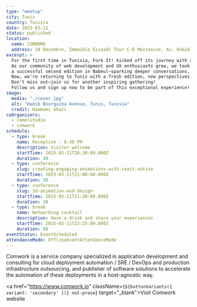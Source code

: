 ```yaml
---
type: "meetup"
city: Tunis
country: Tunisia
date: 2025-03-11
status: published
location:
  name: COMWORK
  address: 10 Décembre, Immeuble Essaadi Tour C-D Mezzanine, Av. Habib Bourguiba, Tunis 1004
excerpt: >
  For the first time in Tunisia, Fork It! kicked off its journey with an exciting meetup in Tunis.
  As our community of web development and UX enthusiasts grew, we took things a step further with
  a successful second edition in Nabeul—sparking deeper conversations, forging new connections, and sharing valuable insights.
  Now, we're returning to Tunis with a fresh edition, new perspectives, and the same passion for tech and design.
  Don't miss out—join us for another inspiring gathering!
  Follow us and sign up now to be part of this exceptional experience!
image:
  media: "./cover.jpg"
  alt: "Habib Bourguiba Avenue, Tunis, Tunisia"
  credit: Hammami Ghazi
coOrganizers:
  - camelstudio
  - comwork
schedule:
  - type: break
    name: Reception - 8:30 PM
    description: Visitor welcome
    startTime: 2025-03-11T20:30:00.000Z
    duration: 30
  - type: conference
    slug: creating-engaging-animations-with-react-native
    startTime: 2025-03-11T21:00:00.000Z
    duration: 30
  - type: conference
    slug: 3d-animation-and-design
    startTime: 2025-03-11T21:30:00.000Z
    duration: 30
  - type: break
    name: Networking cocktail
    description: Have a drink and share your experiences
    startTime: 2025-03-11T22:15:00.000Z
    duration: 60
eventStatus: EventScheduled
attendanceMode: OfflineEventAttendanceMode
---
```



Comwork is a service company specialized in application
development and consulting for cloud deployment automation / SRE
/ DevOps and production infrastructure outsourcing, and
publisher of software solutions to accelerate the automation of
these deployments in a host-agnostic way.

<a  href="https://www.comwork.io" className={`${buttonVariants({ variant: 'secondary' })} not-prose`}  target="_blank">Visit Comwork website</a>

